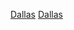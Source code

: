{{Commons category|Dallas-Fort Worth International Airport}}
{{Cat main}}
{{GeoGroupTemplate}}

[[Category:達拉斯-沃斯堡都會區機場|Dallas]]
[[Category:以美國機場命名的分類|Dallas]]